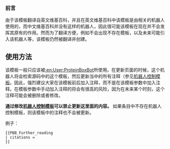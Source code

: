{{{citations|}}}<noinclude>
===前言===
由于该模板翻译自英文维基百科，并且在英文维基百科中该模板是由相关的机器人使用的，而中文维基百科并没有这样的机器人，因此很可能该模板在现在并不会发挥其原有的作用。然而为了翻译方便，例如不会出现不存在模板，以及未来可能引入该机器人等，该模板仍然被翻译并创建。

==使用方法==

该模板一般只应该被[[:en:User:ProteinBoxBot]]所使用。在更新页面的时候，这个机器人将会检索源码中的这个模板，然后更新当中的所有注释（参见[[Template:PBB_Controls|机器人控制模板]]。因此，强烈建议大家在该模板前后加入注释，而不是在该模板参数中加入注释。在模板参数中手动加入注释的将会有很高的风险，因为在未来某个时刻，这个注释可能会被删除或者修改。


'''通过修改[[Template:PBB_Controls|机器人控制模板]]可以禁止更新这里面的内容。''' 如果条目中不存在机器人控制模板，则该模板中的注释也不会被更新。

例子：
<pre>
{{PBB_Further_reading
| citations =
}}
</pre>
